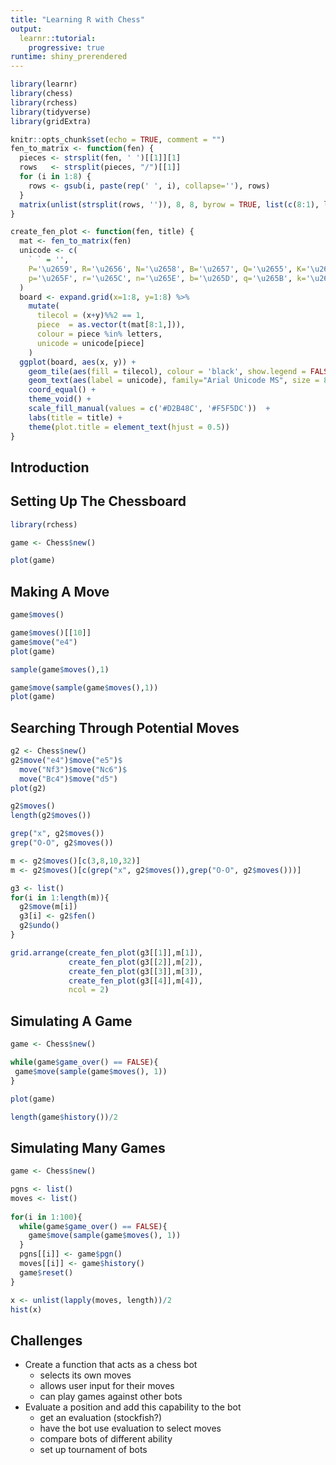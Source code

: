 ```yaml
---
title: "Learning R with Chess"
output:
  learnr::tutorial:
    progressive: true
runtime: shiny_prerendered
---
```


```r
library(learnr)
library(chess)
library(rchess)
library(tidyverse)
library(gridExtra)

knitr::opts_chunk$set(echo = TRUE, comment = "")
fen_to_matrix <- function(fen) {
  pieces <- strsplit(fen, ' ')[[1]][1]
  rows   <- strsplit(pieces, "/")[[1]]
  for (i in 1:8) {
    rows <- gsub(i, paste(rep(' ', i), collapse=''), rows)
  }
  matrix(unlist(strsplit(rows, '')), 8, 8, byrow = TRUE, list(c(8:1), letters[1:8]))
}

create_fen_plot <- function(fen, title) {
  mat <- fen_to_matrix(fen)
  unicode <- c(
    ` ` = '',
    P='\u2659', R='\u2656', N='\u2658', B='\u2657', Q='\u2655', K='\u2654', # White
    p='\u265F', r='\u265C', n='\u265E', b='\u265D', q='\u265B', k='\u265A'  # Black
  )
  board <- expand.grid(x=1:8, y=1:8) %>%
    mutate(
      tilecol = (x+y)%%2 == 1,
      piece  = as.vector(t(mat[8:1,])),
      colour = piece %in% letters,
      unicode = unicode[piece]
    )
  ggplot(board, aes(x, y)) + 
    geom_tile(aes(fill = tilecol), colour = 'black', show.legend = FALSE) + 
    geom_text(aes(label = unicode), family="Arial Unicode MS", size = 8) + 
    coord_equal() + 
    theme_void() +
    scale_fill_manual(values = c('#D2B48C', '#F5F5DC'))  +
    labs(title = title) +
    theme(plot.title = element_text(hjust = 0.5))
}

```


## Introduction


## Setting Up The Chessboard

```r
library(rchess)

game <- Chess$new()

plot(game)
```

## Making A Move

```r
game$moves()

game$moves()[[10]]
game$move("e4")
plot(game)
```


```r
sample(game$moves(),1)

game$move(sample(game$moves(),1))
plot(game)
```

## Searching Through Potential Moves

```r
g2 <- Chess$new()
g2$move("e4")$move("e5")$
  move("Nf3")$move("Nc6")$
  move("Bc4")$move("d5")
plot(g2)
```

```r
g2$moves()
length(g2$moves())
```

```r
grep("x", g2$moves())
grep("O-O", g2$moves())
```

```r
m <- g2$moves()[c(3,8,10,32)]
m <- g2$moves()[c(grep("x", g2$moves()),grep("O-O", g2$moves()))]
```

```r
g3 <- list()
for(i in 1:length(m)){
  g2$move(m[i])
  g3[i] <- g2$fen()
  g2$undo()
}

grid.arrange(create_fen_plot(g3[[1]],m[1]),
             create_fen_plot(g3[[2]],m[2]),
             create_fen_plot(g3[[3]],m[3]),
             create_fen_plot(g3[[4]],m[4]),
             ncol = 2)
```

## Simulating A Game

```r
game <- Chess$new()

while(game$game_over() == FALSE){
 game$move(sample(game$moves(), 1)) 
}

plot(game)


```

```r
length(game$history())/2
```

## Simulating Many Games

```r
game <- Chess$new()

pgns <- list() 
moves <- list()
  
for(i in 1:100){
  while(game$game_over() == FALSE){
    game$move(sample(game$moves(), 1)) 
  }
  pgns[[i]] <- game$pgn()
  moves[[i]] <- game$history()
  game$reset()
}
```

```r
x <- unlist(lapply(moves, length))/2
hist(x)
```




## Challenges

* Create a function that acts as a chess bot
  - selects its own moves
  - allows user input for their moves
  - can play games against other bots
* Evaluate a position and add this capability to the bot
  - get an evaluation (stockfish?)
  - have the bot use evaluation to select moves
  - compare bots of different ability
  - set up tournament of bots
